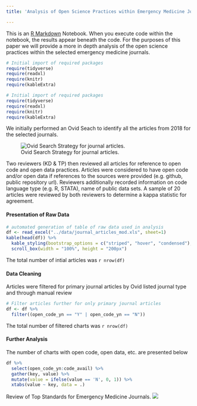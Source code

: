 ```yaml
---
title: 'Analysis of Open Science Practices within Emergency Medicine Journals '

---
```


This is an [R Markdown](http://rmarkdown.rstudio.com) Notebook. When you execute code within the notebook, the results appear beneath the code. For the purposes of this paper we will provide a more in depth analysis of the open science practices within the selected emergency medicine journals.

```r
# Initial import of required packages
require(tidyverse)
require(readxl)
require(knitr)
require(kableExtra)
```


```r
# Initial import of required packages
require(tidyverse)
require(readxl)
require(knitr)
require(kableExtra)
```


We initially performed an Ovid Seach to identify all the articles from 2018 for the selected journals.

![Ovid Search Strategy for journal articles.](../graphs_figures/ovid_search.png)

Two reviewers (KD & TP) then reviewed all articles for reference to open code and open data practices. Articles were considered to have open code and/or open data if references to the sources were provided (e.g. github, public repository url). Reviewers additionally recorded information on code language type (e.g. R, STATA), name of public data sets. A sample of 20 articles were reviewed by both reviewers to determine a kappa statistic for agreement.

#### Presentation of Raw Data
```r
# automated generation of table of raw data used in analysis
df <- read_excel("../data/journal_articles_mod.xls", sheet=1)
kable(head(df)) %>%
  kable_styling(bootstrap_options = c("striped", "hover", "condensed"), font_size = 7) %>%
  scroll_box(width = "100%", height = "200px")
```

The total number of intial articles was `r nrow(df) `

#### Data Cleaning
Articles were filtered for primary journal articles by Ovid listed journal type
and through manual review
```r
# Filter articles further for only primary journal articles 
df <- df %>%
  filter((open_code_yn == "Y" | open_code_yn == "N"))

```

The total number of filtered charts was `r nrow(df) `


#### Further Analysis
The number of charts with open code, open data, etc. are presented below

```r
df %>%
  select(open_code_yn:code_avail) %>%
  gather(key, value) %>%
  mutate(value = ifelse(value == 'N', 0, 1)) %>%
  xtabs(value ~ key, data = .)
```


Review of Top Standards for Emergency Medicine Journals.
![](../graphs_figures/Top_Standards.png)

